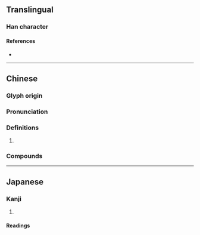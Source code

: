 {{character info}}
==Translingual==

===Han character===
{{Han char|rn=72|rad=日|as=04|sn=8|four=67020|canj=APHH,XAPHH|ids=⿰日勿}}

====References====
* {{Han ref|kx=0492.010|dkj=13812|dj=0854.060|hdz=21493.010|uh=6612|ud=26130|bh=CCC7|bd=52423}}

----

==Chinese==
{{zh-forms|alt=㫚,曶}}

===Glyph origin===
{{Han etym}}

===Pronunciation===
{{zh-pron
|m=hū
|c=fat1
|mc=y
|oc=y
|cat=
}}

===Definitions===
{{zh-hanzi}}

# {{rfdef|zh}}

===Compounds===
{{zh-der|昒怳|昒昕|昒爽|蠁昒}}

----

==Japanese==

===Kanji===
{{ja-kanji|grade=|rs=日04}}

# {{rfdef|ja|sort=日04}}

====Readings====
{{ja-readings
|goon=こち, もち
|kanon=こつ, ぶつ
|kun=よあけ-
}}